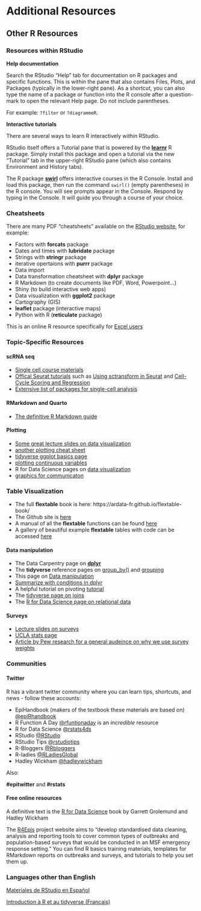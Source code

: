 # Additional Resources

## Other R Resources

### Resources within RStudio {.unnumbered}

**Help documentation**

Search the RStudio "Help" tab for documentation on R packages and specific functions. This is within the pane that also contains Files, Plots, and Packages (typically in the lower-right pane). As a shortcut, you can also type the name of a package or function into the R console after a question-mark to open the relevant Help page. Do not include parentheses.

For example: `?filter` or `?diagrammeR`.

**Interactive tutorials**

There are several ways to learn R interactively *within* RStudio.

RStudio itself offers a Tutorial pane that is powered by the [**learnr**](https://blog.rstudio.com/2020/02/25/rstudio-1-3-integrated-tutorials/) R package. Simply install this package and open a tutorial via the new "Tutorial" tab in the upper-right RStudio pane (which also contains Environment and History tabs).

The R package [**swirl**](https://swirlstats.com/) offers interactive courses in the R Console. Install and load this package, then run the command `swirl()` (empty parentheses) in the R console. You will see prompts appear in the Console. Respond by typing in the Console. It will guide you through a course of your choice.

### Cheatsheets {.unnumbered}

There are many PDF "cheatsheets" available on the [RStudio website](https://rstudio.com/resources/cheatsheets/), for example:

-   Factors with **forcats** package\
-   Dates and times with **lubridate** package\
-   Strings with **stringr** package\
-   iterative opertaions with **purrr** package\
-   Data import\
-   Data transformation cheatsheet with **dplyr** package\
-   R Markdown (to create documents like PDF, Word, Powerpoint...)\
-   Shiny (to build interactive web apps)\
-   Data visualization with **ggplot2** package\
-   Cartography (GIS)\
-   **leaflet** package (interactive maps)\
-   Python with R (**reticulate** package)

This is an online R resource specifically for [Excel users](https://jules32.github.io/r-for-excel-users/)

### Topic-Specific Resources

#### scRNA seq

- [Single cell course materials](https://www.singlecellcourse.org/)
- [Offical Seurat tutorials](https://satijalab.org/seurat/) such as [Using sctransform in Seurat](https://satijalab.org/seurat/articles/sctransform_vignette.html) and [Cell-Cycle Scoring and Regression](https://satijalab.org/seurat/archive/v3.1/cell_cycle_vignette.html)
- [Extensive list of packages for single-cell analysis](https://github.com/seandavi/awesome-single-cell#awesome-single-cell)

#### RMarkdown and Quarto

- [The definitive R Markdown guide](https://bookdown.org/yihui/rmarkdown/notebook.html)

#### Plotting

-   [Some great lecture slides on data visualization](https://github.com/ccb-hms/hsdm-r-course/blob/main/other_files/230712-visualization.pdf) 
-   [another plotting cheat sheet](https://biostats.w.uib.no/the-ggplot2-cheat-sheet-by-rstudio/)
-   [tidyverse ggplot basics page](https://ggplot2.tidyverse.org/reference/)\
-   [plotting continuous variables](http://www.sthda.com/english/articles/32-r-graphics-essentials/131-plot-two-continuous-variables-scatter-graph-and-alternatives/)\
-   R for Data Science pages on [data visualization](https://r4ds.had.co.nz/data-visualisation.html)
-   [graphics for communicaton](https://r4ds.had.co.nz/graphics-for-communication.html)


### Table Visualization

- The full **flextable** book is here: https://ardata-fr.github.io/flextable-book/
- The Github site is [here](https://davidgohel.github.io/flextable/)  
- A manual of all the **flextable** functions can be found [here](https://davidgohel.github.io/flextable/reference/index.html)
- A gallery of beautiful example **flextable** tables with code can be accessed [here](https://ardata.fr/en/flextable-gallery/)  


#### Data manipulation

- The Data Carpentry page on [**dplyr**](https://datacarpentry.org/R-genomics/04-dplyr.html)  
- The **tidyverse** reference pages on [group_by()](https://dplyr.tidyverse.org/reference/group_by.html) and [grouping](https://dplyr.tidyverse.org/articles/grouping.html)  
- This page on [Data manipulation](https://itsalocke.com/files/DataManipulationinR.pdf)  
- [Summarize with conditions in dplyr](https://stackoverflow.com/questions/23528862/summarize-with-conditions-in-dplyr)  
- A helpful tutorial on pivoting [tutorial](https://datacarpentry.org/r-socialsci/03-dplyr-tidyr/index.html)
- The [tidyverse page on joins](https://dplyr.tidyverse.org/reference/join.html)  
- The [R for Data Science page on relational data](https://r4ds.had.co.nz/relational-data.html)  


#### Surveys

- [Lecture slides on surveys](https://github.com/ccb-hms/hsdm-r-course/blob/main/other_files/Lumleysurvey-user.pdf)
- [UCLA stats page](https://stats.idre.ucla.edu/r/seminars/survey-data-analysis-with-r/)  
- [Article by Pew research for a general audeince on why we use survey weights](https://www.pewresearch.org/short-reads/2016/10/25/oversampling-is-used-to-study-small-groups-not-bias-poll-results/)

### Communities

#### Twitter {.unnumbered}

R has a vibrant twitter community where you can learn tips, shortcuts, and news - follow these accounts:

-   EpiHandbook (makers of the textbook these materials are based on) [\@epiRhandbook](https://twitter.com/epirhandbook)\
-   R Function A Day [\@rfuntionaday](https://twitter.com/rfunctionaday) is an *incredible* resource\
-   R for Data Science [\@rstats4ds](https://twitter.com/rstats4ds?lang=en)\
-   RStudio [\@RStudio](https://twitter.com/rstudio?lang=en)\
-   RStudio Tips [\@rstudiotips](https://twitter.com/rstudiotips)\
-   R-Bloggers [\@Rbloggers](https://twitter.com/Rbloggers)\
-   R-ladies [\@RLadiesGlobal](https://twitter.com/RLadiesGlobal)\
-   Hadley Wickham [\@hadleywickham](https://twitter.com/hadleywickham?ref_src=twsrc%5Egoogle%7Ctwcamp%5Eserp%7Ctwgr%5Eauthor)

Also:

**#epitwitter** and **#rstats**

#### Free online resources {.unnumbered}

A definitive text is the [R for Data Science](https://r4ds.had.co.nz/) book by Garrett Grolemund and Hadley Wickham

The [R4Epis](https://r4epis.netlify.app/) project website aims to "develop standardised data cleaning, analysis and reporting tools to cover common types of outbreaks and population-based surveys that would be conducted in an MSF emergency response setting." You can find R basics training materials, templates for RMarkdown reports on outbreaks and surveys, and tutorials to help you set them up.

### Languages other than English {.unnumbered}

[Materiales de RStudio en Español](https://www.rstudio.com/collections/espanol/)

[Introduction à R et au tidyverse (Francais)](https://juba.github.io/tidyverse/index.html)
